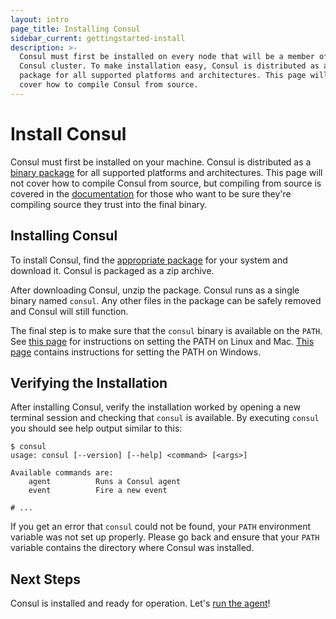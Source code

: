 ```yaml
---
layout: intro
page_title: Installing Consul
sidebar_current: gettingstarted-install
description: >-
  Consul must first be installed on every node that will be a member of the
  Consul cluster. To make installation easy, Consul is distributed as a binary
  package for all supported platforms and architectures. This page will not
  cover how to compile Consul from source.
---
```


# Install Consul

Consul must first be installed on your machine. Consul is distributed as a
[binary package](/downloads.html) for all supported platforms and architectures.
This page will not cover how to compile Consul from source, but compiling from
source is covered in the [documentation](/docs/index.html) for those who want to
be sure they're compiling source they trust into the final binary.

## Installing Consul

To install Consul, find the [appropriate package](/downloads.html) for
your system and download it. Consul is packaged as a zip archive.

After downloading Consul, unzip the package. Consul runs as a single binary
named `consul`. Any other files in the package can be safely removed and
Consul will still function.

The final step is to make sure that the `consul` binary is available on the `PATH`.
See [this page](https://stackoverflow.com/questions/14637979/how-to-permanently-set-path-on-linux)
for instructions on setting the PATH on Linux and Mac.
[This page](https://stackoverflow.com/questions/1618280/where-can-i-set-path-to-make-exe-on-windows)
contains instructions for setting the PATH on Windows.

## Verifying the Installation

After installing Consul, verify the installation worked by opening a new
terminal session and checking that `consul` is available. By executing
`consul` you should see help output similar to this:

```text
$ consul
usage: consul [--version] [--help] <command> [<args>]

Available commands are:
    agent          Runs a Consul agent
    event          Fire a new event

# ...
```

If you get an error that `consul` could not be found, your `PATH`
environment variable was not set up properly. Please go back and ensure
that your `PATH` variable contains the directory where Consul was
installed.

## Next Steps

Consul is installed and ready for operation. Let's
[run the agent](agent.html)!
